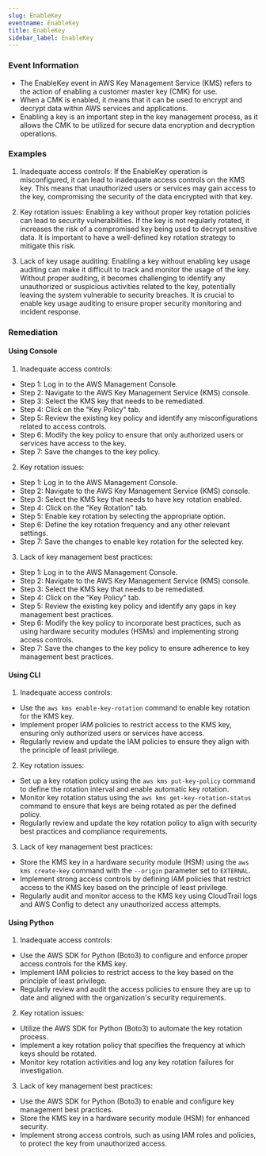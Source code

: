 ```yaml
--- 
slug: EnableKey
eventname: EnableKey
title: EnableKey
sidebar_label: EnableKey
---
```

                       
### Event Information

- The EnableKey event in AWS Key Management Service (KMS) refers to the action of enabling a customer master key (CMK) for use.
- When a CMK is enabled, it means that it can be used to encrypt and decrypt data within AWS services and applications.
- Enabling a key is an important step in the key management process, as it allows the CMK to be utilized for secure data encryption and decryption operations.


### Examples

1. Inadequate access controls: If the EnableKey operation is misconfigured, it can lead to inadequate access controls on the KMS key. This means that unauthorized users or services may gain access to the key, compromising the security of the data encrypted with that key.

2. Key rotation issues: Enabling a key without proper key rotation policies can lead to security vulnerabilities. If the key is not regularly rotated, it increases the risk of a compromised key being used to decrypt sensitive data. It is important to have a well-defined key rotation strategy to mitigate this risk.

3. Lack of key usage auditing: Enabling a key without enabling key usage auditing can make it difficult to track and monitor the usage of the key. Without proper auditing, it becomes challenging to identify any unauthorized or suspicious activities related to the key, potentially leaving the system vulnerable to security breaches. It is crucial to enable key usage auditing to ensure proper security monitoring and incident response.

### Remediation

#### Using Console

1. Inadequate access controls:
- Step 1: Log in to the AWS Management Console.
- Step 2: Navigate to the AWS Key Management Service (KMS) console.
- Step 3: Select the KMS key that needs to be remediated.
- Step 4: Click on the "Key Policy" tab.
- Step 5: Review the existing key policy and identify any misconfigurations related to access controls.
- Step 6: Modify the key policy to ensure that only authorized users or services have access to the key.
- Step 7: Save the changes to the key policy.

2. Key rotation issues:
- Step 1: Log in to the AWS Management Console.
- Step 2: Navigate to the AWS Key Management Service (KMS) console.
- Step 3: Select the KMS key that needs to have key rotation enabled.
- Step 4: Click on the "Key Rotation" tab.
- Step 5: Enable key rotation by selecting the appropriate option.
- Step 6: Define the key rotation frequency and any other relevant settings.
- Step 7: Save the changes to enable key rotation for the selected key.

3. Lack of key management best practices:
- Step 1: Log in to the AWS Management Console.
- Step 2: Navigate to the AWS Key Management Service (KMS) console.
- Step 3: Select the KMS key that needs to be remediated.
- Step 4: Click on the "Key Policy" tab.
- Step 5: Review the existing key policy and identify any gaps in key management best practices.
- Step 6: Modify the key policy to incorporate best practices, such as using hardware security modules (HSMs) and implementing strong access controls.
- Step 7: Save the changes to the key policy to ensure adherence to key management best practices.

#### Using CLI

1. Inadequate access controls:
- Use the `aws kms enable-key-rotation` command to enable key rotation for the KMS key.
- Implement proper IAM policies to restrict access to the KMS key, ensuring only authorized users or services have access.
- Regularly review and update the IAM policies to ensure they align with the principle of least privilege.

2. Key rotation issues:
- Set up a key rotation policy using the `aws kms put-key-policy` command to define the rotation interval and enable automatic key rotation.
- Monitor key rotation status using the `aws kms get-key-rotation-status` command to ensure that keys are being rotated as per the defined policy.
- Regularly review and update the key rotation policy to align with security best practices and compliance requirements.

3. Lack of key management best practices:
- Store the KMS key in a hardware security module (HSM) using the `aws kms create-key` command with the `--origin` parameter set to `EXTERNAL`.
- Implement strong access controls by defining IAM policies that restrict access to the KMS key based on the principle of least privilege.
- Regularly audit and monitor access to the KMS key using CloudTrail logs and AWS Config to detect any unauthorized access attempts.

#### Using Python

1. Inadequate access controls:
- Use the AWS SDK for Python (Boto3) to configure and enforce proper access controls for the KMS key.
- Implement IAM policies to restrict access to the key based on the principle of least privilege.
- Regularly review and audit the access policies to ensure they are up to date and aligned with the organization's security requirements.

2. Key rotation issues:
- Utilize the AWS SDK for Python (Boto3) to automate the key rotation process.
- Implement a key rotation policy that specifies the frequency at which keys should be rotated.
- Monitor key rotation activities and log any key rotation failures for investigation.

3. Lack of key management best practices:
- Use the AWS SDK for Python (Boto3) to enable and configure key management best practices.
- Store the KMS key in a hardware security module (HSM) for enhanced security.
- Implement strong access controls, such as using IAM roles and policies, to protect the key from unauthorized access.


 